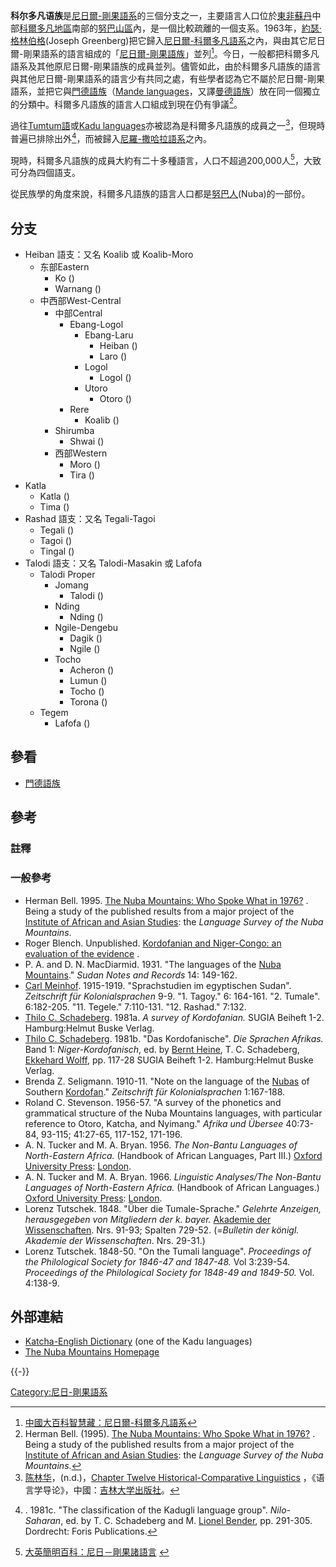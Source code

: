 {{Infobox Language family
  |name=科爾多凡語族
  |region=[[蘇丹|蘇丹]][[科尔多凡地區|科尔多凡地區]]
  |familycolor=Niger-Congo
  |fam1=[[尼日爾-剛果語系|尼日爾-剛果語系]]
  |child1=Heiban 語支
  |child2=Talodi 語支
  |child3=Rashad 語支
  |child4=Katla 語支
  |linglist=NCBB
  |iso5=kdo
}}

'''科尔多凡语族'''是[[尼日爾-剛果語系|尼日爾-剛果語系]]的三個分支之一，主要語言人口位於[[東非|東非]][[蘇丹|蘇丹]]中部[[科爾多凡地區|科爾多凡地區]]南部的[[努巴山區|努巴山區]]內，是一個比較疏離的一個支系。1963年，[[約瑟·哈羅德·格林伯格|約瑟·格林伯格]](Joseph Greenberg)把它歸入[[尼日爾-科爾多凡語系|尼日爾-科爾多凡語系]]之內，與由其它尼日爾-剛果語系的語言組成的「[[尼日爾-剛果語族|尼日爾-剛果語族]]」並列<ref>[http://ci58.lib.ntu.edu.tw/cpedia/Content.asp?ID=50341 中國大百科智慧藏：尼日爾-科爾多凡語系]{{dead link|date=2018年4月 |bot=InternetArchiveBot |fix-attempted=yes }}</ref>。今日，一般都把科爾多凡語系及其他原尼日爾-剛果語族的成員並列。儘管如此，由於科爾多凡語族的語言與其他尼日爾-剛果語系的語言少有共同之處，有些學者認為它不屬於尼日爾-剛果語系，並把它與[[門德語族|門德語族]]（[[曼德語族|Mande languages]]，又譯[[曼德語族|曼德語族]]）放在同一個獨立的分類中。科爾多凡語族的語言人口組成到現在仍有爭議<ref>Herman Bell. (1995). [http://www.hf-fak.uib.no/institutter/smi/sa/tan/Nuba.html The Nuba Mountains: Who Spoke What in 1976?] {{Wayback|url=http://www.hf-fak.uib.no/institutter/smi/sa/tan/Nuba.html |date=19990128130556 }}.  Being a study of the published results from a major project of the [[Institute_of_African_and_Asian_Studies|Institute of African and Asian Studies]]: the ''Language Survey of the Nuba Mountains''.</ref>。

過往[[Tumtum語|Tumtum語]]或[[Kadu_languages|Kadu languages]]亦被認為是科爾多凡語族的成員之一<ref>[[陈林华|陈林华]]，(n.d.)，[http://210.46.97.180/english/book/141-%E8%AF%AD%E8%A8%80%E5%AD%A6%E5%AF%BC%E8%AE%BA-%E5%90%89%E6%9E%97%E5%A4%A7%E5%AD%A6%E5%87%BA%E7%89%88%E7%A4%BE-%E9%99%88%E6%9E%97%E5%8D%8E/unit_12.htm Chapter Twelve Historical-Comparative Linguistics] {{webarchive|url=https://web.archive.org/web/20070929044455/http://210.46.97.180/english/book/141-%E8%AF%AD%E8%A8%80%E5%AD%A6%E5%AF%BC%E8%AE%BA-%E5%90%89%E6%9E%97%E5%A4%A7%E5%AD%A6%E5%87%BA%E7%89%88%E7%A4%BE-%E9%99%88%E6%9E%97%E5%8D%8E/unit_12.htm |date=2007-09-29 }}，《语言学导论》，中國：[[吉林大学出版社|吉林大学出版社]]。</ref>，但現時普遍已排除出外<ref>{{link-en|Thilo C. Schadeberg|Thilo C. Schadeberg}}. 1981c.  "The classification of the Kadugli language group".  ''Nilo-Saharan'', ed. by T. C. Schadeberg and M. [[Lionel_Bender|Lionel Bender]], pp. 291-305.  Dordrecht: Foris Publications.
</ref>，而被歸入[[尼羅-撒哈拉語系|尼羅-撒哈拉語系]]之內。

現時，科爾多凡語族的成員大約有二十多種語言，人口不超過200,000人<ref>[http://sc.hrd.gov.tw/ebintra/Content.asp?Query=6&ContentID=16576 大英簡明百科：尼日－剛果諸語言] {{webarchive|url=https://web.archive.org/web/20071008071643/http://sc.hrd.gov.tw/ebintra/Content.asp?Query=6&ContentID=16576 |date=2007-10-08 }}</ref>，大致可分為四個語支。

從民族學的角度來說，科爾多凡語族的語言人口都是[[努巴人|努巴人]](Nuba)的一部份。

== 分支 ==
* Heiban 語支：又名 Koalib 或 Koalib-Moro
** 东部Eastern
*** Ko ({{SIL|fuj}})
*** Warnang ({{SIL|wrn}})
** 中西部West-Central
*** 中部Central
**** Ebang-Logol
***** Ebang-Laru
****** Heiban ({{SIL|hbn}})
****** Laro ({{SIL|lro}})
***** Logol
****** Logol ({{SIL|lof}})
***** Utoro
****** Otoro ({{SIL|otr}})
**** Rere
***** Koalib ({{SIL|kib}})
*** Shirumba
**** Shwai ({{SIL|shw}})
*** 西部Western
**** Moro ({{SIL|mor}})
**** Tira ({{SIL|tic}})
* Katla
** Katla ({{SIL|kcr}})
** Tima ({{SIL|tms}})
* Rashad 語支：又名 Tegali-Tagoi
** Tegali ({{SIL|ras}})
** Tagoi ({{SIL|tag}})
** Tingal ({{SIL|tie}})
* Talodi 語支：又名 Talodi-Masakin 或 Lafofa
** Talodi Proper
*** Jomang
**** Talodi ({{SIL|tlo}})
*** Nding
**** Nding ({{SIL|eli}})
*** Ngile-Dengebu
**** Dagik ({{SIL|dec}})
**** Ngile ({{SIL|jle}})
*** Tocho
**** Acheron ({{SIL|acz}})
**** Lumun ({{SIL|lmd}})
**** Tocho ({{SIL|taz}})
**** Torona ({{SIL|tqr}})
** Tegem
*** Lafofa ({{SIL|laf}})

== 參看 ==
* [[門德語族|門德語族]]

== 參考 ==
=== 註釋 ===
{{refbegin|2}}
{{reflist}}
{{refend}}

=== 一般參考 ===
{{refbegin|2}}
* Herman Bell. 1995. [http://www.hf-fak.uib.no/institutter/smi/sa/tan/Nuba.html The Nuba Mountains: Who Spoke What in 1976?] {{Wayback|url=http://www.hf-fak.uib.no/institutter/smi/sa/tan/Nuba.html |date=19990128130556 }}.  Being a study of the published results from a major project of the [[Institute_of_African_and_Asian_Studies|Institute of African and Asian Studies]]: the ''Language Survey of the Nuba Mountains''.
* Roger Blench.  Unpublished. [http://homepage.ntlworld.com/roger_blench/Niger-Congo%20reconstruction/Kordofanian%20and%20Niger-Congo.pdf  Kordofanian and Niger-Congo: an evaluation of the evidence] {{Wayback|url=http://homepage.ntlworld.com/roger_blench/Niger-Congo%20reconstruction/Kordofanian%20and%20Niger-Congo.pdf |date=20060504010807 }}.
* P. A. and D. N. MacDiarmid.  1931.  "The languages of the [[Nuba_Mountains|Nuba Mountains]]."  ''Sudan Notes and Records'' 14: 149-162.
* [[Carl_Meinhof|Carl Meinhof]]. 1915-1919.  "Sprachstudien im egyptischen Sudan".  ''Zeitschrift für Kolonialsprachen'' 9-9.  "1. Tagoy." 6: 164-161.  "2. Tumale". 6:182-205.  "11. Tegele." 7:110-131. "12. Rashad." 7:132.
* [[Thilo_C._Schadeberg|Thilo C. Schadeberg]]. 1981a.  ''A survey of Kordofanian.''  SUGIA Beiheft 1-2.  Hamburg:Helmut Buske Verlag.
* [[Thilo_C._Schadeberg|Thilo C. Schadeberg]]. 1981b.  "Das Kordofanische".  ''Die Sprachen Afrikas.''  Band 1: ''Niger-Kordofanisch'', ed. by [[Bernt_Heine|Bernt Heine]], T. C. Schadeberg, [[Ekkehard_Wolff|Ekkehard Wolff]], pp. 117-28  SUGIA Beiheft 1-2.  Hamburg:Helmut Buske Verlag.
* Brenda Z. Seligmann.  1910-11.  "Note on the language of the [[Nuba|Nuba]]s of Southern [[Kordofan|Kordofan]]." ''Zeitschrift für Kolonialsprachen'' 1:167-188.
* Roland C. Stevenson. 1956-57.  "A survey of the phonetics and grammatical structure of the Nuba Mountains languages, with particular reference to Otoro, Katcha, and Nyimang."  ''Afrika und Übersee'' 40:73-84, 93-115; 41:27-65, 117-152, 171-196.
* A. N. Tucker and M. A. Bryan. 1956.  ''The Non-Bantu Languages of North-Eastern Africa.'' (Handbook of African Languages, Part III.)  [[Oxford_University_Press|Oxford University Press]]: [[London|London]].
* A. N. Tucker and M. A. Bryan. 1966.  ''Linguistic Analyses/The Non-Bantu Languages of North-Eastern Africa.'' (Handbook of African Languages.)  [[Oxford_University_Press|Oxford University Press]]: [[London|London]].
* Lorenz Tutschek.  1848.  "Über die Tumale-Sprache."  ''Gelehrte Anzeigen, herausgegeben von Mitgliedern der k. bayer.''  [[Akademie_der_Wissenschaften|Akademie der Wissenschaften]].  Nrs. 91-93; Spalten 729-52.  (=''Bulletin der königl. Akademie der Wissenschaften''.  Nrs. 29-31.)
* Lorenz Tutschek.  1848-50.  "On the Tumali language".  ''Proceedings of the Philological Society for 1846-47 and 1847-48.'' Vol 3:239-54.  ''Proceedings of the Philological Society for 1848-49 and 1849-50.'' Vol. 4:138-9.
{{refend}}

== 外部連結 ==
* [https://web.archive.org/web/20120716194646/http://lucy.ukc.ac.uk/pub/alda/sudan/KATCHA~1.DOC Katcha-English Dictionary] (one of the Kadu languages)
* [http://www.nubamountains.com The Nuba Mountains Homepage] {{Wayback|url=http://www.nubamountains.com/ |date=20200923011133 }}
{{-}}
{{Language family}}


{{Authority control}}
[[Category:尼日-剛果語系|Category:尼日-剛果語系]]